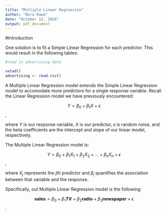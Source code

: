 ```yaml
---
title: "Multiple Linear Regression"
author: "Nura Kawa"
date: "October 12, 2016"
output: pdf_document
---
```


#Introduction

One solution is to fit a Simple Linear Regression for each predictor. This would result in the following tables:

```r
#read in advertising data

setwd()
advertising <- read.csv()

```






A Multiple Linear Regression model extends the Simple Linear Regression model to accomodate more predictors for a single response variable. Recall the Linear Regression model we have previously encountered:

$$Y = \beta_0 + \beta_1X + \epsilon$$,

where $Y$ is our response variable, $X$ is our predictor, $\epsilon$ is random noise, and the beta coefficients are the intercept and slope of our linear model, respectively.

The Multiple Linear Regression model is:

$$Y = \beta_0 + \beta_1X_1 + \beta_2X_2 + ... + \beta_nX_n + \epsilon$$,

where $X_j$ represents the $jth$ predictor and $\beta_j$ quantifies the association between that variable and the response.

Specifically, out Multiple Linear Regression model is the following:

$$\textbf{sales} = \beta_0 + \beta_1\textbf{TV} + \beta_2\textbf{radio} + \beta_3\textbf{newspaper} + \epsilon$$.



